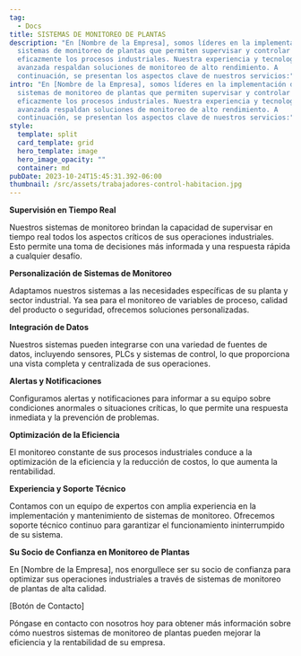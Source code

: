 ```yaml
---
tag:
  - Docs
title: SISTEMAS DE MONITOREO DE PLANTAS
description: "En [Nombre de la Empresa], somos líderes en la implementación de
  sistemas de monitoreo de plantas que permiten supervisar y controlar
  eficazmente los procesos industriales. Nuestra experiencia y tecnología
  avanzada respaldan soluciones de monitoreo de alto rendimiento. A
  continuación, se presentan los aspectos clave de nuestros servicios:"
intro: "En [Nombre de la Empresa], somos líderes en la implementación de
  sistemas de monitoreo de plantas que permiten supervisar y controlar
  eficazmente los procesos industriales. Nuestra experiencia y tecnología
  avanzada respaldan soluciones de monitoreo de alto rendimiento. A
  continuación, se presentan los aspectos clave de nuestros servicios:"
style:
  template: split
  card_template: grid
  hero_template: image
  hero_image_opacity: ""
  container: md
pubDate: 2023-10-24T15:45:31.392-06:00
thumbnail: /src/assets/trabajadores-control-habitacion.jpg
---
```

**Supervisión en Tiempo Real**

Nuestros sistemas de monitoreo brindan la capacidad de supervisar en tiempo real todos los aspectos críticos de sus operaciones industriales. Esto permite una toma de decisiones más informada y una respuesta rápida a cualquier desafío.





**Personalización de Sistemas de Monitoreo**

Adaptamos nuestros sistemas a las necesidades específicas de su planta y sector industrial. Ya sea para el monitoreo de variables de proceso, calidad del producto o seguridad, ofrecemos soluciones personalizadas.





**Integración de Datos**

Nuestros sistemas pueden integrarse con una variedad de fuentes de datos, incluyendo sensores, PLCs y sistemas de control, lo que proporciona una vista completa y centralizada de sus operaciones.





**Alertas y Notificaciones**

Configuramos alertas y notificaciones para informar a su equipo sobre condiciones anormales o situaciones críticas, lo que permite una respuesta inmediata y la prevención de problemas.





**Optimización de la Eficiencia**

El monitoreo constante de sus procesos industriales conduce a la optimización de la eficiencia y la reducción de costos, lo que aumenta la rentabilidad.





**Experiencia y Soporte Técnico**

Contamos con un equipo de expertos con amplia experiencia en la implementación y mantenimiento de sistemas de monitoreo. Ofrecemos soporte técnico continuo para garantizar el funcionamiento ininterrumpido de su sistema.





**Su Socio de Confianza en Monitoreo de Plantas**

En [Nombre de la Empresa], nos enorgullece ser su socio de confianza para optimizar sus operaciones industriales a través de sistemas de monitoreo de plantas de alta calidad.





[Botón de Contacto]





Póngase en contacto con nosotros hoy para obtener más información sobre cómo nuestros sistemas de monitoreo de plantas pueden mejorar la eficiencia y la rentabilidad de su empresa.

